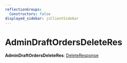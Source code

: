 ```yaml
---
reflectionGroups:
  Constructors: false
displayed_sidebar: jsClientSidebar
---
```



# AdminDraftOrdersDeleteRes

 **AdminDraftOrdersDeleteRes**: [DeleteResponse](../interfaces/js_client.internal.DeleteResponse.mdx)
